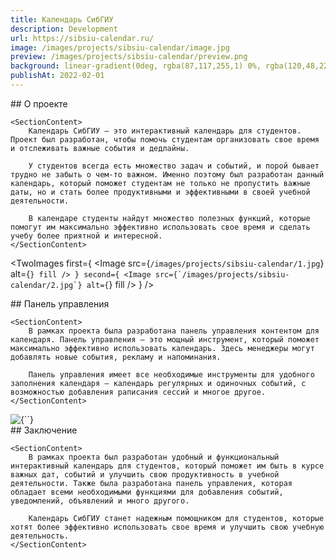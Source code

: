 ```yaml
---
title: Календарь СибГИУ
description: Development
url: https://sibsiu-calendar.ru/
image: /images/projects/sibsiu-calendar/image.jpg
preview: /images/projects/sibsiu-calendar/preview.png
background: linear-gradient(0deg, rgba(87,117,255,1) 0%, rgba(120,48,224,1) 100%)
publishAt: 2022-02-01
---
```


<Section>
    ## О проекте

    <SectionContent>
        Календарь СибГИУ – это интерактивный календарь для студентов. Проект был разработан, чтобы помочь студентам организовать свое время и отслеживать важные события и дедлайны.

        У студентов всегда есть множество задач и событий, и порой бывает трудно не забыть о чем-то важном. Именно поэтому был разработан данный календарь, который поможет студентам не только не пропустить важные даты, но и стать более продуктивными и эффективными в своей учебной деятельности.

        В календаре студенты найдут множество полезных функций, которые помогут им максимально эффективно использовать свое время и сделать учебу более приятной и интересной.
    </SectionContent>

</Section>

<TwoImages
    first={
        <Image src={`/images/projects/sibsiu-calendar/1.jpg`} alt={``} fill />
    }
    second={
        <Image src={`/images/projects/sibsiu-calendar/2.jpg`} alt={``} fill />
    }
/>

<Section>
    ## Панель управления

    <SectionContent>
        В рамках проекта была разработана панель управления контентом для календаря. Панель управления – это мощный инструмент, который поможет максимально эффективно использовать календарь. Здесь менеджеры могут добавлять новые события, рекламу и напоминания.

        Панель управления имеет все необходимые инструменты для удобного заполнения календаря – календарь регулярных и одиночных событий, с возможностью добавления раписания сессий и многое другое.
    </SectionContent>

</Section>

<Section>
    <Image
        src={`/images/projects/sibsiu-calendar/schedule.jpg`}
        alt={``}
        width={1920}
        height={1080}
    />
</Section>

<Section>
    ## Заключение

    <SectionContent>
        В рамках проекта был разработан удобный и функциональный интерактивный календарь для студентов, который поможет им быть в курсе важных дат, событий и улучшить свою продуктивность в учебной деятельности. Также была разработана панель управления, которая обладает всеми необходимыми функциями для добавления событий, уведомлений, объявлений и много другого.

        Календарь СибГИУ станет надежным помощником для студентов, которые хотят более эффективно использовать свое время и улучшить свою учебную деятельность.
    </SectionContent>

</Section>

